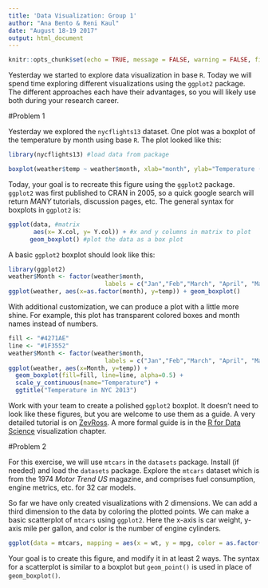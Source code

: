 ```yaml
---
title: 'Data Visualization: Group 1'
author: "Ana Bento & Reni Kaul"
date: "August 18-19 2017"
output: html_document
---
```


```r
knitr::opts_chunk$set(echo = TRUE, message = FALSE, warning = FALSE, fig.align = "center")
```



Yesterday we started to explore data visualization in base `R`. Today we will spend time exploring different visualizations using the `ggplot2` package. The different approaches each have their advantages, so you will likely use both during your research career. 



#Problem 1

  Yesterday we explored the `nycflights13` dataset. One plot was a boxplot of the temperature by month using base `R`. The plot looked like this:
   
```r
library(nycflights13) #load data from package

boxplot(weather$temp ~ weather$month, xlab="month", ylab="Temperature (F)" ) #instead of assigning x and y values, you can use the syntax y ~ x
```


Today, your goal is to recreate this figure using the `ggplot2` package.  `ggplot2` was first published to CRAN in 2005, so a quick google search will return *MANY* tutorials, discussion pages, etc.  The general syntax for boxplots in `ggplot2` is:

```r
ggplot(data, #matrix
       aes(x= X.col, y= Y.col)) + #x and y columns in matrix to plot
      geom_boxplot() #plot the data as a box plot
```


A basic `ggplot2` boxplot should look like this:

```r
library(ggplot2)
weather$Month <- factor(weather$month,
                           labels = c("Jan","Feb","March", "April", "May", "Jun", "Jul", "Aug", "Sep", "Oct", "Nov", "Dec"))
ggplot(weather, aes(x=as.factor(month), y=temp)) + geom_boxplot()

```

With additional customization, we can produce a plot with a little more shine. For example, this plot has transparent colored boxes and month names instead of numbers. 

```r
fill <- "#4271AE"
line <- "#1F3552"
weather$Month <- factor(weather$month,
                           labels = c("Jan","Feb","March", "April", "May", "Jun", "Jul", "Aug", "Sep", "Oct", "Nov", "Dec"))
ggplot(weather, aes(x=Month, y=temp)) + 
  geom_boxplot(fill=fill, line=line, alpha=0.5) +
  scale_y_continuous(name="Temperature") +
  ggtitle("Temperature in NYC 2013")

```

Work with your team to create a polished `ggplot2` boxplot. It doesn't need to look like these figures, but you are welcome to use them as a guide. A very detailed tutorial is on [ZevRoss](http://zevross.com/blog/2014/08/04/beautiful-plotting-in-r-a-ggplot2-cheatsheet-3/). A more formal guide is in the [R for Data Science](http://r4ds.had.co.nz/data-visualisation.html) visualization chapter. 


#Problem 2

For this exercise, we will use `mtcars` in the `datasets` package. Install (if needed) and load the `datasets` package. Explore the `mtcars` dataset which is from the 1974 *Motor Trend US* magazine, and comprises fuel consumption, engine metrics,  etc. for 32 car models. 

So far we have only created visualizations with 2 dimensions. We can add a third dimension to the data by coloring the plotted points. We can make a basic scatterplot of `mtcars` using `ggplot2`. Here the x-axis is car weight, y-axis mile per gallon, and color is the number of engine cylinders.

```r
ggplot(data = mtcars, mapping = aes(x = wt, y = mpg, color = as.factor(cyl))) + geom_point()
```


Your goal is to create this figure, and modify it in at least 2 ways. The syntax for a scatterplot is similar to a boxplot but `geom_point()` is used in place of `geom_boxplot()`. 